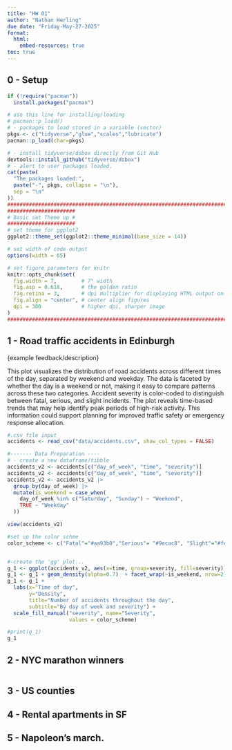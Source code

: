 ```yaml
---
title: "HW 01"
author: "Nathan Herling"
due date: "Friday-May-27-2025"
format: 
  html:
    embed-resources: true
toc: true
---
```


## 0 - Setup

```r
if (!require("pacman")) 
  install.packages("pacman")

# use this line for installing/loading
# pacman::p_load()
# - packages to load stored in a variable (vector)
pkgs <- c("tidyverse","glue","scales","lubricate")
pacman::p_load(char=pkgs)

# - install tidyverse/dsbox directly from Git Hub
devtools::install_github("tidyverse/dsbox")
# - alert to user packages loaded.
cat(paste(
  "The packages loaded:",
  paste("-", pkgs, collapse = "\n"),
  sep = "\n"
))
###############################################################################
######################
# Basic set Theme up #
######################
# set theme for ggplot2
ggplot2::theme_set(ggplot2::theme_minimal(base_size = 14))

# set width of code output
options(width = 65)

# set figure parameters for knitr
knitr::opts_chunk$set(
  fig.width = 7,        # 7" width
  fig.asp = 0.618,      # the golden ratio
  fig.retina = 3,       # dpi multiplier for displaying HTML output on retina
  fig.align = "center", # center align figures
  dpi = 300             # higher dpi, sharper image
)
#####################################################################################
```

## 1 - Road traffic accidents in Edinburgh
{example feedback/description}

This plot visualizes the distribution of road accidents across different times of the day, separated by weekend and weekday. The data is faceted by whether the day is a weekend or not, making it easy to compare patterns across these two categories. Accident severity is color-coded to distinguish between fatal, serious, and slight incidents. The plot reveals time-based trends that may help identify peak periods of high-risk activity. This information could support planning for improved traffic safety or emergency response allocation.
```r
#.csv file input
accidents <- read_csv("data/accidents.csv", show_col_types = FALSE) 

#------- Data Preparation ----
# - create a new dataframe/tibble
accidents_v2 <- accidents[c("day_of_week", "time", "severity")]
accidents_v2 <- accidents[c("day_of_week", "time", "severity")]
accidents_v2 <- accidents_v2 |>
  group_by(day_of_week) |>
  mutate(is_weekend = case_when(
    day_of_week %in% c("Saturday", "Sunday") ~ "Weekend",
    TRUE ~ "Weekday"
  ))

view(accidents_v2)

#set up the color schme
color_scheme <- c("Fatal"="#aa93b0","Serious"= "#9ecac8", "Slight"="#fef39f")


#-create the 'gg' plot...
g_1 <- ggplot(accidents_v2, aes(x=time, group=severity, fill=severity))
g_1 <- g_1 + geom_density(alpha=0.7)  + facet_wrap(~is_weekend, nrow=2)
g_1 <- g_1 + 
  labs(x="Time of day", 
       y="Density", 
       title="Number of accidents throughout the day", 
       subtitle="By day of week and severity") +  
  scale_fill_manual("severity", name="Severity", 
                    values = color_scheme)

#print(g_1)
g_1

```

## 2 - NYC marathon winners

```r

```

## 3 - US counties

## 4 - Rental apartments in SF

## 5 - Napoleon’s march.
